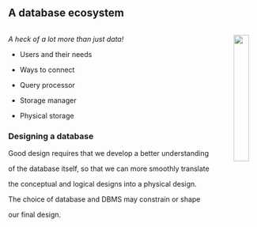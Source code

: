 

## A database ecosystem



:::: {.columns}



::: {.column}

*A heck of a lot more than just data!*



* Users and their needs

* Ways to connect

* Query processor

* Storage manager

* Physical storage



### Designing a database



Good design requires that we develop a better understanding

of the database itself, so that we can more smoothly translate

the conceptual and logical designs into a physical design.



The choice of database and DBMS may constrain or shape

our final design.



:::

::: {.column}

![](assets/dbms-internals.png){width=80%}

:::

::::


